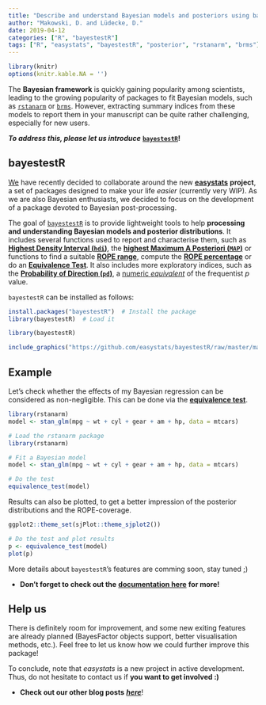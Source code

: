 ```yaml
---
title: "Describe and understand Bayesian models and posteriors using bayestestR"
author: "Makowski, D. and Lüdecke, D."
date: 2019-04-12
categories: ["R", "bayestestR"]
tags: ["R", "easystats", "bayestestR", "posterior", "rstanarm", "brms"]
---
```



```r
library(knitr)
options(knitr.kable.NA = '')
```




The **Bayesian framework** is quickly gaining popularity among scientists, leading to the growing popularity of packages to fit Bayesian models, such as [`rstanarm`](https://github.com/stan-dev/rstanarm) or [`brms`](https://github.com/paul-buerkner/brms). However, extracting summary indices from these models to report them in your manuscript can be quite rather challenging, especially for new users.

***To address this, please let us introduce***  [**`bayestestR`**](https://github.com/easystats/bayestestR)**!**

## bayestestR

[We](https://github.com/orgs/easystats/people) have recently decided to collaborate around the new [**easystats**](https://github.com/easystats) **project**, a set of packages designed to make your life *easier* (currently very WIP). As we are also Bayesian enthusiasts, we decided to focus on the development of a package devoted to Bayesian post-processing.


The goal of [`bayestestR`](https://github.com/easystats/bayestestR) is to provide lightweight tools to help **processing and understanding Bayesian models and posterior distributions**. It includes several functions used to report and characterise them, such as [**Highest Density Interval (`hdi`)**](https://github.com/easystats/bayestestR#highest-density-interval-hdi---the-credible-interval-ci), the [**highest Maximum A Posteriori (`MAP`)**](https://github.com/easystats/bayestestR#map-estimate) or functions to find a suitable [**ROPE range**](https://github.com/easystats/bayestestR#find-ropes-appropriate-range), compute the [**ROPE percentage**](https://github.com/easystats/bayestestR#rope) or do an [**Equivalence Test**](https://github.com/easystats/bayestestR#equivalence-test). It also includes more exploratory indices, such as the [**Probability of Direction (`pd`)**](https://github.com/easystats/bayestestR#probability-of-direction-pd), a [numeric *equivalent*](https://easystats.github.io/bayestestR/articles/guidelines.html) of the frequentist *p* value.

`bayestestR` can be installed as follows:

```r
install.packages("bayestestR")  # Install the package
library(bayestestR)  # Load it
```
```r
library(bayestestR) 

include_graphics("https://github.com/easystats/bayestestR/raw/master/man/figures/logo.png")
```

## Example

Let's check whether the effects of my Bayesian regression can be considered as non-negligible. This can be done via the [**equivalence test**](https://easystats.github.io/bayestestR/reference/equivalence_test.html#details).

```r
library(rstanarm)
model <- stan_glm(mpg ~ wt + cyl + gear + am + hp, data = mtcars)
```
```r
# Load the rstanarm package
library(rstanarm)

# Fit a Bayesian model
model <- stan_glm(mpg ~ wt + cyl + gear + am + hp, data = mtcars)
```
```r
# Do the test
equivalence_test(model)
```

Results can also be plotted, to get a better impression of the posterior distributions and the ROPE-coverage.

```r
ggplot2::theme_set(sjPlot::theme_sjplot2())
```
```r
# Do the test and plot results
p <- equivalence_test(model)
plot(p)
```


More details about `bayestestR`'s features are comming soon, stay tuned ;)

- **Don't forget to check out the** [**documentation here**](https://github.com/easystats/bayestestR#documentation) **for more!**


## Help us

There is definitely room for improvement, and some new exiting features are already planned (BayesFactor objects support, better visualisation methods, etc.). Feel free to let us know how we could further improve this package!

To conclude, note that *easystats* is a new project in active development. Thus, do not hesitate to contact us if **you want to get involved :)**

- **Check out our other blog posts** [***here***](https://easystats.github.io/blog/posts/)!
